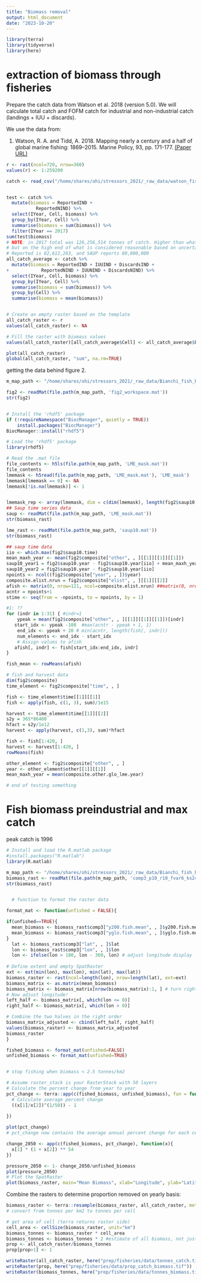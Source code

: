 ```yaml
---
title: "Biomass removal"
output: html_document
date: "2023-10-20"
---
```



```r
library(terra)
library(tidyverse)
library(here)
```

# extraction of biomass through fisheries
Prepare the catch data from Watson et al. 2018 (version 5.0). We will calculate total catch and FOFM catch for industrial and non-industrial catch (landings + IUU + discards). 

We use the data from:

1. Watson, R. A. and Tidd, A. 2018. Mapping nearly a century and a half of global marine fishing: 1869–2015. Marine Policy, 93, pp. 171-177. [(Paper URL)](https://doi.org/10.1016/j.marpol.2018.04.023)

```r
r <- rast(ncol=720, nrow=360)
values(r) <- 1:259200

catch <- read_csv("/home/shares/ohi/stressors_2021/_raw_data/watson_fisheries/v5.0/Catch2015_2019.csv")


test <- catch %>%
  mutate(biomass = ReportedIND + 
           ReportedNIND) %>%
  select(IYear, Cell, biomass) %>%
  group_by(IYear, Cell) %>%
  summarise(biomass = sum(biomass)) %>%
  filter(IYear == 2017)   
sum(test$biomass)
# NOTE: in 2017 total was 126,256,514 tonnes of catch. Higher than what is reported by SAU,
# but on the high end of what is considered reasonable based on uncertainty around unreported and discards.
# Reported is 82,612,263, and SAUP reports 80,000,000
all_catch_average <- catch %>%
  mutate(biomass = ReportedIND + IUUIND + DiscardsIND + 
+            ReportedNIND + IUUNIND + DiscardsNIND) %>%
  select(IYear, Cell, biomass) %>%
  group_by(IYear, Cell) %>%
  summarise(biomass = sum(biomass)) %>%
  group_by(Cell) %>%
  summarise(biomass = mean(biomass))


# Create an empty raster based on the template
all_catch_raster <- r
values(all_catch_raster) <- NA

# Fill the raster with biomass values
values(all_catch_raster)[all_catch_average$Cell] <- all_catch_average$biomass

plot(all_catch_raster)
global(all_catch_raster, "sum", na.rm=TRUE)

```


getting the data behind figure 2.
```r

m_map_path <- "/home/shares/ohi/stressors_2021/_raw_data/Bianchi_fish_biomass/MAKE_FIGURES/datasets"

fig2 <- readMat(file.path(m_map_path, 'fig2_workspace.mat'))
str(fig2)


# Install the 'rhdf5' package
if (!requireNamespace("BiocManager", quietly = TRUE))
    install.packages("BiocManager")
BiocManager::install("rhdf5")

# Load the 'rhdf5' package
library(rhdf5)

# Read the .mat file
file_contents <- h5ls(file.path(m_map_path, 'LME_mask.mat'))
file_contents
lmemask <- h5read(file.path(m_map_path, 'LME_mask.mat'), 'LME_mask')
lmemask[lmemask == 0] <- NA
lmemask[!is.na(lmemask)] <- 1


lmemask_rep <- array(lmemask, dim = c(dim(lmemask), length(fig2$saup10.year)))
## Saup time series data
saup <- readMat(file.path(m_map_path, 'LME_mask.mat'))
str(biomass_rast)

lme_rast <- readMat(file.path(m_map_path, 'saup10.mat'))
str(biomass_rast)

## saup time data
iio <- which.max(fig2$saup10.time)
mean_maxh_year <- mean(fig2$composite["other", , ][[1]][[1]][[1]])
saup10_year1 = fig2$saup10.year - fig2$saup10.year[iio] + mean_maxh_year
saup10_year2 = fig2$saup10.year - fig2$saup10.year[iio]  
npoints <- ncol((fig2$composite["year", , ])$year)
composite.elist.nrun = fig2$composite["elist", , ][[1]][[2]]
afish <- matrix(0, nrow=121, ncol=composite.elist.nrun) ##matrix(0, nrow = npoints*2+1, ncol = composite.elist.nrun)
acntr = npoints+1
stime <- seq(from = -npoints, to = npoints, by = 1)

#1: ??
for (indr in 1:31) { #indr=1
    ypeak = mean(fig2$composite["other", , ][[1]][[1]][[1]])[indr]
   start_idx <- ypeak -100  #max(acntr - ypeak + 1, 1)
    end_idx <- ypeak + 20 # min(acntr, length(fish[, indr]))
    num_elements <- end_idx - start_idx 
    # Assign values to afish
   afish[, indr] <- fish[start_idx:end_idx, indr]
}

fish_mean <- rowMeans(afish)

# fish and harvest data
dim(fig2$composite)
time_element <- fig2$composite["time", , ]

fish <- time_element$time[[1]][[1]]
fish <- apply(fish, c(1, 3), sum)/1e15

harvest <- time_element$time[[1]][[2]]
s2y = 365*86400
hfact = s2y/1e12
harvest <- apply(harvest, c(1,3), sum)*hfact

fish <- fish[1:420, ]
harvest <- harvest[1:420, ]
rowMeans(fish)

other_element <- fig2$composite["other", , ]
year <- other_element$other[[1]][[1]]
mean_maxh_year = mean(composite.other.glo_lme.year)

# end of testing something

```



# Fish biomass preindustrial and max catch
 
peak catch is 1996
```r
# Install and load the R.matlab package
#install.packages("R.matlab")
library(R.matlab)

m_map_path <- "/home/shares/ohi/stressors_2021/_raw_data/Bianchi_fish_biomass/MAKE_FIGURES/datasets"
biomass_rast <- readMat(file.path(m_map_path, 'comp3_p10_r10_fvar6_ks24_p50_c7.mat'))
str(biomass_rast)


  # function to format the raster data

format_mat <- function(unfished = FALSE){

if(unfished==TRUE){  
  mean_biomass <- biomass_rast$comp3["y200.fish.mean", , ]$y200.fish.mean}else{         
  mean_biomass <- biomass_rast$comp3["yglo.fish.mean", , ]$yglo.fish.mean
}
  lat <- biomass_rast$comp3["lat", , ]$lat
  lon <- biomass_rast$comp3["lon", , ]$lon
  lon <- ifelse(lon > 180, lon - 360, lon) # adjust longitude display
  
# Define extent and empty SpatRaster
ext <- ext(min(lon), max(lon), min(lat), max(lat))
biomass_raster <- rast(ncol=length(lon), nrow=length(lat), ext=ext)
biomass_matrix <- as.matrix(mean_biomass)
biomass_matrix <- biomass_matrix[nrow(biomass_matrix):1, ] # turn right side up!
# Now adjust longitude!
left_half <- biomass_matrix[, which(lon <= 0)]
right_half <- biomass_matrix[, which(lon > 0)]

# Combine the two halves in the right order
biomass_matrix_adjusted <- cbind(left_half, right_half)
values(biomass_raster) <- biomass_matrix_adjusted
biomass_raster
}

fished_biomass <- format_mat(unfished=FALSE)
unfished_biomass <- format_mat(unfished=TRUE)


# stop fishing when biomass < 2.5 tonnes/km2

# Assume raster_stack is your RasterStack with 50 layers
# Calculate the percent change from year to year
pct_change <- terra::app(c(fished_biomass, unfished_biomass), fun = function(x) {
  # Calculate average percent change
  ((x[1]/x[2])^(1/50)) - 1
  
})

plot(pct_change)
# pct_change now contains the average annual percent change for each cell

change_2050 <- app(c(fished_biomass, pct_change), function(x){
  x[1] * (1 + x[2]) ** 54
})

pressure_2050 <- 1- change_2050/unfished_biomass
plot(pressure_2050)
# Plot the SpatRaster
plot(biomass_raster, main="Mean Biomass", xlab="Longitude", ylab="Latitude")

```


Combine the rasters to determine proportion removed on yearly basis:

```r
biomass_raster <- terra::resample(biomass_raster, all_catch_raster, method="bilinear")
# convert from tonnes per km2 to tonnes per cell

# get area of cell (terra returns raster side)
cell_area <- cellSize(biomass_raster, unit="km")
biomass_tonnes <- biomass_raster * cell_area
biomass_tonnes <- biomass_tonnes * 2 #estimate of all biomass, not just targeted
prop <- all_catch_raster/biomass_tonnes
prop[prop>1] <- 1 

writeRaster(all_catch_raster, here("prep/fisheries/data/tonnes_catch.tif"))
writeRaster(prop, here("prep/fisheries/data/prop_catch_biomass.tif"))
writeRaster(biomass_tonnes, here("prep/fisheries/data/tonnes_biomass.tif"))

```

